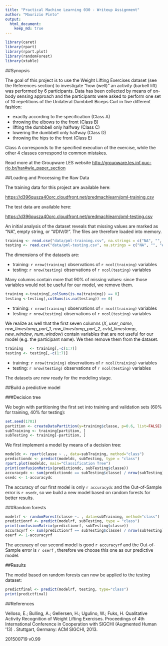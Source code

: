 ```yaml
---
title: "Practical Machine Learning 030 - Writeup Assignment"
author: "Maurizio Pinto"
output: 
  html_document:
    keep_md: true
---
```


```r
library(caret)
library(rpart)
library(rpart.plot)
library(randomForest)
library(xtable)
```

##Synopsis

The goal of this project is to use the Weight Lifting Exercises dataset (see the References section) to investigate "how (well)" an activity (barbell lift) was performed by 6 participants. Data has been collected by means of on-body sensing approach and the participants were asked to perform one set of 10 repetitions of the Unilateral Dumbbell Biceps Curl in five different fashion:

* exactly according to the specification (Class A)
* throwing the elbows to the front (Class B)
* lifting the dumbbell only halfway (Class C)
* lowering the dumbbell only halfway (Class D)
* throwing the hips to the front (Class E)

Class A corresponds to the specified execution of the exercise, while the other 4 classes correspond to common mistakes.

Read more at the Groupware LES website [http://groupware.les.inf.puc-rio.br/har#wle_paper_section](http://groupware.les.inf.puc-rio.br/har#wle_paper_section)


##Loading and Processing the Raw Data

The training data for this project are available here: 

[https://d396qusza40orc.cloudfront.net/predmachlearn/pml-training.csv](https://d396qusza40orc.cloudfront.net/predmachlearn/pml-training.csv)

The test data are available here: 

[https://d396qusza40orc.cloudfront.net/predmachlearn/pml-testing.csv](https://d396qusza40orc.cloudfront.net/predmachlearn/pml-testing.csv)

An initial analysis of the dataset reveals that missing values are marked as "NA", empty string, or "#DIV/0!". The files are therefore loaded into memory.

```r
training <- read.csv("data/pml-training.csv", na.strings = c("NA", "", "#DIV/0!"))
testing <- read.csv("data/pml-testing.csv", na.strings = c("NA", "", "#DIV/0!"))
```

The dimensions of the datasets are:

* training: `r nrow(training)` observations of `r ncol(training)` variables
* testing: `r nrow(testing)` observations of `r ncol(testing)` variables

Many columns contain more that 90% of missing values: since those variables would not be useful for our model, we remove them.

```r
training <-training[,colSums(is.na(training)) == 0]
testing <-testing[,colSums(is.na(testing)) == 0]
```

* training: `r nrow(training)` observations of `r ncol(training)` variables
* testing: `r nrow(testing)` observations of `r ncol(testing)` variables

We realize as well that the first seven columns (*X*, *user_name*, *raw_timestamp_part_1*, *raw_timestamp_part_2*, *cvtd_timestamp*, *new_window*, *num_window*) contain variables that are not useful for our model (e.g. the participant name). We then remove them from the dataset.

```r
training   <- training[,-c(1:7)]
testing <- testing[,-c(1:7)]
```

* training: `r nrow(training)` observations of `r ncol(training)` variables
* testing: `r nrow(testing)` observations of `r ncol(testing)` variables

The datasets are now ready for the modeling stage.

##Build a predictive model

###Decision tree

We begin with partitioning the first set into training and validation sets (60% for training, 40% for testing):

```r
set.seed(1701)
partition <- createDataPartition(y=training$classe, p=0.6, list=FALSE)
subTraining <- training[partition, ] 
subTesting <- training[-partition, ]
```

We first implement a model by means of a decision tree:

```r
modeldc <- rpart(classe ~ ., data=subTraining, method="class")
predictiondc <- predict(modeldc, subTesting, type = "class")
rpart.plot(modeldc, main="Classification Tree")
print(confusionMatrix(predictiondc, subTesting$classe))
accuracydc <- sum(predictiondc == subTesting$classe) / nrow(subTesting)
osedc <- 1-accuracydc
```

The accuracy of our first model is only `r accuracydc` and the Out-of-Sample error is `r osedc`, so we build a new model based on random forests for better results.

###Random forests

```r
modelrf <- randomForest(classe ~. , data=subTraining, method="class")
predictionrf <- predict(modelrf, subTesting, type = "class")
print(confusionMatrix(predictionrf, subTesting$classe))
accuracyrf <- sum(predictionrf == subTesting$classe) / nrow(subTesting)
oserf <- 1-accuracyrf
```

The accuracy of our second model is good `r accuracyrf` and the Out-of-Sample error is `r oserf` , therefore we choose this one as our predictive model.

##Results

The model based on random forests can now be applied to the testing dataset:

```r
predictfinal <- predict(modelrf, testing, type="class")
print(predictfinal)
```


##References

Velloso, E.; Bulling, A.; Gellersen, H.; Ugulino, W.; Fuks, H. Qualitative Activity Recognition of Weight Lifting Exercises. Proceedings of 4th International Conference in Cooperation with SIGCHI (Augmented Human '13) . Stuttgart, Germany: ACM SIGCHI, 2013.

201500719 v0.99
